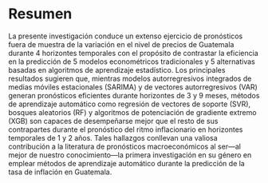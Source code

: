 # Resumen

La presente investigación conduce un extenso ejercicio de pronósticos fuera de muestra de la variación en el nivel de precios de Guatemala durante 4 horizontes temporales con el propósito de contrastar la eficiencia en la predicción de 5 modelos econométricos tradicionales y 5 alternativas basadas en algoritmos de aprendizaje estadístico. Los principales resultados sugieren que, mientras modelos autorregresivos integrados de medias móviles estacionales (SARIMA) y de vectores autorregresivos (VAR) generan pronósticos eficientes durante horizontes de 3 y 9 meses, métodos de aprendizaje automático como regresión de vectores de soporte (SVR), bosques aleatorios (RF) y algoritmos de potenciación de gradiente extremo (XGB) son capaces de desempeñarse mejor que el resto de sus contrapartes durante el pronóstico del ritmo inflacionario en horizontes temporales de 1 y 2 años. Tales hallazgos conllevan una valiosa contribución a la literatura de pronósticos macroeconómicos al ser---al mejor de nuestro conocimiento---la primera investigación en su género en emplear métodos de aprendizaje automático durante la predicción de la tasa de inflación en Guatemala.
